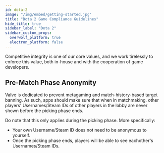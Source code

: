 ```yaml
---
id: dota-2
image: "/img/embed/getting-started.jpg"
title: "Dota 2 Game Compliance Guidelines"
hide_title: true
sidebar_label: "Dota 2"
sidebar_custom_props:
  overwolf_platform: true
  electron_platform: false
---
```


<GameInfo gameId={7314} page="compliance" />

Competitive integrity is one of our core values, and we work tirelessly to enforce this value, both in-house and with the cooperation of game developers.

## Pre-Match Phase Anonymity

Valve is dedicated to prevent metagaming and match-history-based target banning. As such, apps should make sure that when in matchmaking, other players'
Usernames/Steam IDs of other players in the lobby are never shown before the picking phase ends.

Do note that this only applies during the picking phase. More specifically:
- Your own Username/Steam ID does not need to be anonymous to yourself.
- Once the picking phase ends, players will be able to see eachother's Usernames/Steam IDs.